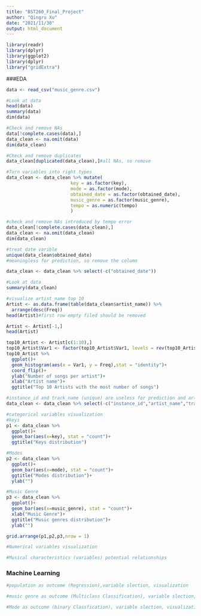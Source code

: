 ```yaml
---
title: "BST260_Final_Project"
author: "Qingru Xu"
date: "2021/11/30"
output: html_document
---
```


```r
library(readr)
library(dplyr)
library(ggplot2)
library(dplyr)
library("gridExtra")
```

###EDA

```r
data <- read_csv("music_genre.csv")
```

```r
#Look at data
head(data)
summary(data)
dim(data)
```

```r
#Check and remove NAs
data[!complete.cases(data),]
data_clean <- na.omit(data)
dim(data_clean)
```

```r
#Check and remove duplicates
data_clean[duplicated(data_clean),]#all NAs, so remove
```

```r
#Turn variables into right types
data_clean <- data_clean %>% mutate(
                        key = as.factor(key),
                        mode = as.factor(mode),
                        obtained_date = as.factor(obtained_date),
                        music_genre = as.factor(music_genre),
                        tempo = as.numeric(tempo)
                        )
```
```r
#check and remove NAs introduced by tempo error
data_clean[!complete.cases(data_clean),]
data_clean <- na.omit(data_clean)
dim(data_clean)
```

```r
#treat date varible
unique(data_clean$obtained_date)
#meaningless for prediction, so remove the column

data_clean <- data_clean %>% select(-c("obtained_date"))
```


```r
#Look at data
summary(data_clean)
```

```r
#visualize artist_name top 10
Artist <- as.data.frame(table(data_clean$artist_name)) %>%
  arrange(desc(Freq))
head(Artist)#first row empty filed should be removed

Artist <- Artist[-1,]
head(Artist)

top10_Artist <- Artist[c(1:10),]
top10_Artist$Var1 <- factor(top10_Artist$Var1, levels = rev(top10_Artist$Var1))
top10_Artist %>%
  ggplot()+
  geom_histogram(aes(x = Var1, y = Freq),stat = "identity")+
  coord_flip()+
  ylab("Number of songs per artist")+
  xlab("Artist name")+
  ggtitle("Top 10 Artists with the most number of songs")
```

```r
#instance_id and track_name (unique) are useless for prediction and artist_name too compliated, remove
data_clean <- data_clean %>% select(-c("instance_id","artist_name","track_name"))
```

```r
#categorical variables visualization
#keys
p1 <- data_clean %>%
  ggplot()+
  geom_bar(aes(x=key), stat = "count")+
  ggtitle("Keys distribution")

#Modes
p2 <- data_clean %>%
  ggplot()+
  geom_bar(aes(x=mode), stat = "count")+
  ggtitle("Modes distribution")+
  ylab("")

#Music Genre
p3 <- data_clean %>%
  ggplot()+
  geom_bar(aes(x=music_genre), stat = "count")+
  xlab("Music Genre")+
  ggtitle("Music genres distribution")+
  ylab("")

grid.arrange(p1,p2,p3,nrow = 1)
```
```r
#Numerical variables visualization

```

```r
#Musical characteristics (variables) potential relationships

```

### Machine Learning 

```r
#population as outcome (Regression),variable slection, visualization

```

```r
#music genre as outcome (Multiclass Classification), variable slection, visualization

```

```r
#Mode as outcome (binary Classfication), variable slection, visualization
```

